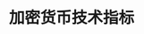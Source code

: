 ---
title: '加密货币技术指标'
openapi: '/api-reference/market-data/crypto/zh/openapi.yaml GET /market-data/v1/crypto/technical-indicators'
---